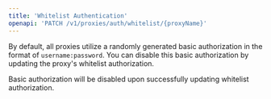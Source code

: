 ```yaml
---
title: 'Whitelist Authentication'
openapi: 'PATCH /v1/proxies/auth/whitelist/{proxyName}'
---
```


By default, all proxies utilize a randomly generated basic authorization in the format of `username:password`. You can disable this basic authorization by updating the proxy's whitelist authorization.

<Info>Basic authorization will be disabled upon successfully updating whitelist authorization.</Info>